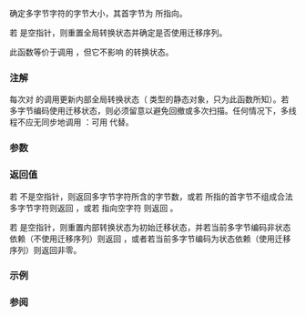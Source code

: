 {{cpp/title|mblen}}
{{cpp/string/multibyte/navbar}}
{{ddcl|header=cstdlib|
int mblen( const char* s, std::size_t n );
}}

确定多字节字符的字节大小，其首字节为 {{c|s}} 所指向。

若 {{c|s}} 是空指针，则重置全局转换状态并确定是否使用迁移序列。

此函数等价于调用 {{c|std::mbtowc((wchar_t*)0, s, n)}}，但它不影响 {{lc|std::mbtowc}} 的转换状态。

===注解===
每次对 {{tt|mblen}} 的调用更新内部全局转换状态（{{lc|std::mbstate_t}} 类型的静态对象，只为此函数所知）。若多字节编码使用迁移状态，则必须留意以避免回撤或多次扫描。任何情况下，多线程不应无同步地调用 {{tt|mblen}}：可用 {{lc|std::mbrlen}} 代替。

===参数===
{{par begin}}
{{par|s|指向多字节字符的指针}}
{{par|n|{{c|s}} 中能被检验的字节数限制}}
{{par end}}

===返回值===
若 {{c|s}} 不是空指针，则返回多字节字符所含的字节数，或若 {{c|s}} 所指的首字节不组成合法多字节字符则返回 {{c|-1}}，或若 {{c|s}} 指向空字符 {{c|'\0'}} 则返回 {{c|0}}。

若 {{c|s}} 是空指针，则重置内部转换状态为初始迁移状态，并若当前多字节编码非状态依赖（不使用迁移序列）则返回 {{c|0}}，或者若当前多字节编码为状态依赖（使用迁移序列）则返回非零。

===示例===
{{example
|code=
#include &lt;clocale&gt;
#include &lt;cstdlib&gt;
#include &lt;iomanip&gt;
#include &lt;iostream&gt;
#include &lt;stdexcept&gt;
#include &lt;string_view&gt;

// 多字节字符串中的字符数是 mblen() 的和
// 注意：更简单的手段是 std::mbstowcs(NULL, s.c_str(), s.size())
std::size_t strlen_mb(const std::string_view s)
{
    std::mblen(nullptr, 0); // 重置转换状态
    std::size_t result = 0;
    const char* ptr = s.data();
    for (const char* const end = ptr + s.size(); ptr &lt; end; ++result)
    {
        const int next = std::mblen(ptr, end - ptr);
        if (next == -1)
            throw std::runtime_error("strlen_mb(): 转换错误");
        ptr += next;
    }
    return result;
}

void dump_bytes(const std::string_view str)
{
    std::cout &lt;&lt; std::hex &lt;&lt; std::uppercase &lt;&lt; std::setfill('0');
    for (unsigned char c : str)
        std::cout &lt;&lt; std::setw(2) &lt;&lt; static_cast&lt;int&gt;(c) &lt;&lt; ' ';
    std::cout &lt;&lt; std::dec &lt;&lt; '\n';
}

int main()
{
    // 允许 mblen() 以 UTF-8 多字节编码工作
    std::setlocale(LC_ALL, "en_US.utf8");
    // UTF-8 窄多字节编码
    const std::string_view str = "z\u00df\u6c34\U0001f34c"; // 或 u8"zß水🍌"
    std::cout &lt;&lt; std::quoted(str) &lt;&lt; " 有 " &lt;&lt; strlen_mb(str)
              &lt;&lt; " 个字符，但有 " &lt;&lt; str.size() &lt;&lt; " 个字节: ";
    dump_bytes(str);
}
|p=true
|output=
"zß水🍌" 有 4 个字符，但有 10 个字节: 7A C3 9F E6 B0 B4 F0 9F 8D 8C
}}

===参阅===
{{dsc begin}}
{{dsc inc|cpp/string/multibyte/dsc mbtowc}}
{{dsc inc|cpp/string/multibyte/dsc mbrlen}}
{{dsc see c|c/string/multibyte/mblen}}
{{dsc end}}

{{langlinks|de|en|es|fr|it|ja|pt|ru}}